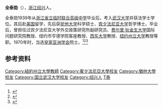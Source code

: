 '''全泰勋'''（{{bd|1919年|6月18日|||catIdx=Quan全}}），[[浙江|浙江]][[绍兴|绍兴]]人。

全泰勋1939年从[[杭州高级中学|浙江省立临时联合高级中学]]毕业后，考入[[武汉大学|武汉大学]]并获法学士学位。其后赴[[美国|美国]]留学，先后获[[犹他大学|犹他大学]]科学硕士、[[宾夕法尼亚大学|宾夕法尼亚大学]]哲学博士。毕业后，曾担任过宾夕法尼亚大学外交政策研究所副研究员、[[费尔里·狄金生大学|费尔里·狄金生大学]]国际问题研究院教授、纽约市亨德学院客座教授、[[西东大学|西东大学]]教授、[[纽约州立大学|纽约州立大学]]教授等职。1970年时，当选[[皇家亚洲学会|皇家亚洲学会]]院士。<ref>{{cite book|title=《中华民国当代名人录》（一）|publisher=台灣中華書局}}</ref><ref>{{cite book|title=《辛亥以来人物年里录》|author=邵延淼|publisher=江苏教育出版社}}</ref><ref>{{cite web|url=http://www.sxyz.net/2009/bnxs/mingrenlu/qtx.htm|publisher=绍兴市第一中学|title=全泰勋}}{{dead link|date=2017年11月 |bot=InternetArchiveBot |fix-attempted=yes }}</ref>

== 参考资料 ==
{{reflist}}

{{DEFAULTSORT:Quan全}}
[[Category:紐約州立大學教師|Category:紐約州立大學教師]]
[[Category:賓夕法尼亞大學校友|Category:賓夕法尼亞大學校友]]
[[Category:猶他大學校友|Category:猶他大學校友]]
[[Category:国立武汉大学校友|Category:国立武汉大学校友]]
[[Category:绍兴人|Category:绍兴人]]
[[Category:全姓|T泰]]